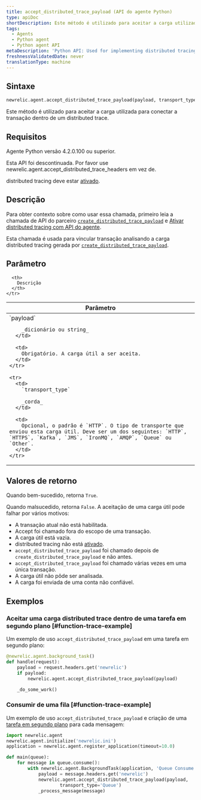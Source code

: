 ```yaml
---
title: accept_distributed_trace_payload (API do agente Python)
type: apiDoc
shortDescription: Este método é utilizado para aceitar a carga utilizada para conectar a transação dentro de um distributed trace.
tags:
  - Agents
  - Python agent
  - Python agent API
metaDescription: 'Python API: Used for implementing distributed tracing.'
freshnessValidatedDate: never
translationType: machine
---
```


## Sintaxe

```py
newrelic.agent.accept_distributed_trace_payload(payload, transport_type='HTTP')
```

Este método é utilizado para aceitar a carga utilizada para conectar a transação dentro de um distributed trace.

## Requisitos

Agente Python versão 4.2.0.100 ou superior.

<Callout variant="caution">
  Esta API foi descontinuada. Por favor use newrelic.agent.accept_distributed_trace_headers em vez de.
</Callout>

distributed tracing deve estar [ativado](/docs/enable-distributed-tracing#python).

## Descrição

Para obter contexto sobre como usar essa chamada, primeiro leia a chamada de API do parceiro [`create_distributed_trace_payload`](/docs/agents/python-agent/python-agent-api/create_distributed_trace_payload) e [Ativar distributed tracing com API do agente](/docs/enable-distributed-tracing#agent-apis).

Esta chamada é usada para vincular transação analisando a carga distributed tracing gerada por [`create_distributed_trace_payload`](/docs/agents/python-agent/python-agent-api/create_distributed_trace_payload).

## Parâmetro

<table>
  <thead>
    <tr>
      <th width="25%">
        Parâmetro
      </th>

      <th>
        Descrição
      </th>
    </tr>
  </thead>

  <tbody>
    <tr>
      <td>
        `payload`

        _dicionário ou string_
      </td>

      <td>
        Obrigatório. A carga útil a ser aceita.
      </td>
    </tr>

    <tr>
      <td>
        `transport_type`

        _corda_
      </td>

      <td>
        Opcional, o padrão é `HTTP`. O tipo de transporte que enviou esta carga útil. Deve ser um dos seguintes: `HTTP`, `HTTPS`, `Kafka`, `JMS`, `IronMQ`, `AMQP`, `Queue` ou `Other`.
      </td>
    </tr>
  </tbody>
</table>

## Valores de retorno

Quando bem-sucedido, retorna `True`.

Quando malsucedido, retorna `False`. A aceitação de uma carga útil pode falhar por vários motivos:

* A transação atual não está habilitada.
* Accept foi chamado fora do escopo de uma transação.
* A carga útil está vazia.
* distributed tracing não está [ativado](/docs/enable-distributed-tracing).
* `accept_distributed_trace_payload` foi chamado depois de `create_distributed_trace_payload` e não antes.
* `accept_distributed_trace_payload` foi chamado várias vezes em uma única transação.
* A carga útil não pôde ser analisada.
* A carga foi enviada de uma conta não confiável.

## Exemplos

### Aceitar uma carga distributed trace dentro de uma tarefa em segundo plano [#function-trace-example]

Um exemplo de uso `accept_distributed_trace_payload` em uma tarefa em segundo plano:

```py
@newrelic.agent.background_task()
def handle(request):
    payload = request.headers.get('newrelic')
    if payload:
        newrelic.agent.accept_distributed_trace_payload(payload)

    _do_some_work()
```

### Consumir de uma fila [#function-trace-example]

Um exemplo de uso `accept_distributed_trace_payload` e criação de uma [tarefa em segundo plano](/docs/agents/python-agent/supported-features/python-background-tasks) para cada mensagem:

```py
import newrelic.agent
newrelic.agent.initialize('newrelic.ini')
application = newrelic.agent.register_application(timeout=10.0)

def main(queue):
    for message in queue.consume():
        with newrelic.agent.BackgroundTask(application, 'Queue Consume'):
            payload = message.headers.get('newrelic')
            newrelic.agent.accept_distributed_trace_payload(payload,
                    transport_type='Queue')
            _process_message(message)
```
